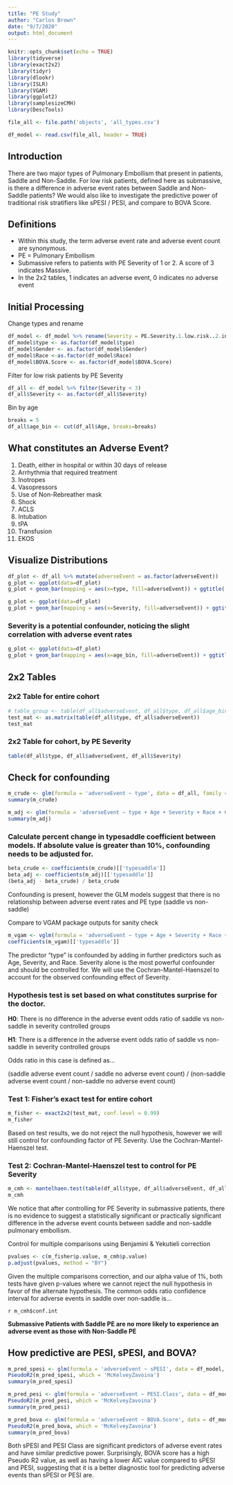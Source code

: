 ```yaml
---
title: "PE Study"
author: "Carlos Brown"
date: "9/7/2020"
output: html_document
---
```


```r
knitr::opts_chunk$set(echo = TRUE)
library(tidyverse)
library(exact2x2)
library(tidyr)
library(dlookr)
library(ISLR)
library(VGAM)
library(ggplot2)
library(samplesizeCMH)
library(DescTools)

file_all <- file.path('objects', 'all_types.csv')

df_model <- read.csv(file_all, header = TRUE)
```

## Introduction
There are two major types of Pulmonary Embollism that present in patients, Saddle and Non-Saddle. For low risk patients, defined here as submassive, is there a difference in adverse event rates between Saddle and Non-Saddle patients? We would also like to investigate the predictive power of traditional risk stratifiers like sPESI / PESI, and compare to BOVA Score.

## Definitions
- Within this study, the term adverse event rate and adverse event count are synonymous.
- PE = Pulmonary Embollism
- Submassive refers to patients with PE Severity of 1 or 2. A score of 3 indicates Massive.
- In the 2x2 tables, 1 indicates an adverse event, 0 indicates no adverse event

## Initial Processing

Change types and rename
```r
df_model <- df_model %>% rename(Severity = PE.Severity.1.low.risk..2.intermediate..3.massive..4.indeterminate)
df_model$type <- as.factor(df_model$type)
df_model$Gender <- as.factor(df_model$Gender)
df_model$Race <-as.factor(df_model$Race)
df_model$BOVA.Score <- as.factor(df_model$BOVA.Score)

```

Filter for low risk patients by PE Severity
```r
df_all <- df_model %>% filter(Severity < 3)
df_all$Severity <- as.factor(df_all$Severity)
```

Bin by age
```r
breaks = 5
df_all$age_bin <- cut(df_all$Age, breaks=breaks)
```

## What constitutes an Adverse Event?
1. Death, either in hospital or within 30 days of release
2. Arrhythmia that required treatment
3. Inotropes
4. Vasopressors
5. Use of Non-Rebreather mask
6. Shock
7. ACLS
8. Intubation
9. tPA
10. Transfusion
11. EKOS

## Visualize Distributions
```r
df_plot <- df_all %>% mutate(adverseEvent = as.factor(adverseEvent))
g_plot <- ggplot(data=df_plot)
g_plot + geom_bar(mapping = aes(x=type, fill=adverseEvent)) + ggtitle('Adverse Event Count by PE Type')
```

```r
g_plot <- ggplot(data=df_plot)
g_plot + geom_bar(mapping = aes(x=Severity, fill=adverseEvent)) + ggtitle('Adverse Event Count by PE Severity')
```

### Severity is a potential confounder, noticing the slight correlation with adverse event rates

```r
g_plot <- ggplot(data=df_plot)
g_plot + geom_bar(mapping = aes(x=age_bin, fill=adverseEvent)) + ggtitle('Adverse Event Count vs Age Range')
```

## 2x2 Tables

### 2x2 Table for entire cohort

```r
# table_group <- table(df_all$adverseEvent, df_all$type, df_all$age_bin)
test_mat <- as.matrix(table(df_all$type, df_all$adverseEvent))
test_mat
```


### 2x2 Table for cohort, by PE Severity
```r
table(df_all$type, df_all$adverseEvent, df_all$Severity)
```


## Check for confounding
```r
m_crude <- glm(formula = 'adverseEvent ~ type', data = df_all, family = binomial)
summary(m_crude)
```

```r
m_adj <- glm(formula = 'adverseEvent ~ type + Age + Severity + Race + Gender', data = df_all, family = binomial)
summary(m_adj)
```

### Calculate percent change in typesaddle coefficient between models. If absolute value is greater than 10%, confounding needs to be adjusted for.

```r
beta_crude <- coefficients(m_crude)[['typesaddle']]
beta_adj <- coefficients(m_adj)[['typesaddle']]
(beta_adj - beta_crude) / beta_crude
```
Confounding is present, however the GLM models suggest that there is no relationship between adverse event rates and PE type (saddle vs non-saddle)

Compare to VGAM package outputs for sanity check
```r
m_vgam <- vglm(formula = 'adverseEvent ~ type + Age + Severity + Race + Gender', binomialff(link = "logitlink"), data = df_all)
coefficients(m_vgam)[['typesaddle']]
```

The predictor "type" is confounded by adding in further predictors such as Age, Severity, and Race. Severity alone is the most powerful confounder and should be controlled for. We will use the Cochran-Mantel-Haenszel to account for the observed confounding effect of Severity.


### Hypothesis test is set based on what constitutes surprise for the doctor.

**H0**: There is no difference in the adverse event odds ratio of saddle vs non-saddle in severity controlled groups

**H1**: There is a difference in the adverse event odds ratio of saddle vs non-saddle in severity controlled groups

Odds ratio in this case is defined as...

(saddle adverse event count / saddle no adverse event count) / (non-saddle adverse event count / non-saddle no adverse event count)

### Test 1: Fisher's exact test for entire cohort
```r
m_fisher <- exact2x2(test_mat, conf.level = 0.99)
m_fisher
```

Based on test results, we do not reject the null hypothesis, however we will still control for confounding factor of PE Severity. Use the Cochran-Mantel-Haenszel test.

### Test 2: Cochran-Mantel-Haenszel test to control for PE Severity
```r
m_cmh <- mantelhaen.test(table(df_all$type, df_all$adverseEvent, df_all$Severity), exact = TRUE)
m_cmh
```

We notice that after controlling for PE Severity in submassive patients, there is no evidence to suggest a statistically significant or practically significant difference in the adverse event counts between saddle and non-saddle pulmonary embollism.

Control for multiple comparisons using Benjamini & Yekutieli correction
```r
pvalues <- c(m_fisher$p.value, m_cmh$p.value)
p.adjust(pvalues, method = "BY")
```

Given the multiple comparisons correction, and our alpha value of 1%, both tests have given p-values where we cannot reject the null hypothesis in favor of the alternate hypothesis. The common odds ratio confidence interval for adverse events in saddle over non-saddle is...

`r m_cmh$conf.int`

**Submassive Patients with Saddle PE are no more likely to experience an adverse event as those with Non-Saddle PE**


## How predictive are PESI, sPESI, and BOVA?

```r
m_pred_spesi <- glm(formula = 'adverseEvent ~ sPESI', data = df_model, family = binomial)
PseudoR2(m_pred_spesi, which = 'McKelveyZavoina')
summary(m_pred_spesi)
```

```r
m_pred_pesi <- glm(formula = 'adverseEvent ~ PESI.Class', data = df_model, family = binomial)
PseudoR2(m_pred_pesi, which = 'McKelveyZavoina')
summary(m_pred_pesi)
```

```r
m_pred_bova <- glm(formula = 'adverseEvent ~ BOVA.Score', data = df_model, family = binomial)
PseudoR2(m_pred_bova, which = 'McKelveyZavoina')
summary(m_pred_bova)
```

Both sPESI and PESI Class are significant predictors of adverse event rates and have similar predictive power. Surprisingly, BOVA score has a high Pseudo R2 value, as well as having a lower AIC value compared to sPESI and PESI, suggesting that it is a better diagnostic tool for predicting adverse events than sPESI or PESI are.
